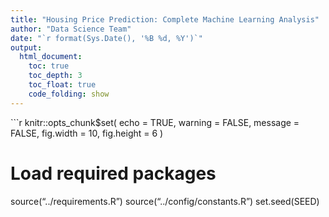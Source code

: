 ```yaml
---
title: "Housing Price Prediction: Complete Machine Learning Analysis"
author: "Data Science Team"
date: "`r format(Sys.Date(), '%B %d, %Y')`"
output: 
  html_document:
    toc: true
    toc_depth: 3
    toc_float: true
    code_folding: show
---
```


```r
knitr::opts_chunk$set(
  echo = TRUE, 
  warning = FALSE, 
  message = FALSE,
  fig.width = 10,
  fig.height = 6
)

# Load required packages
source("../requirements.R")
source("../config/constants.R")
set.seed(SEED)